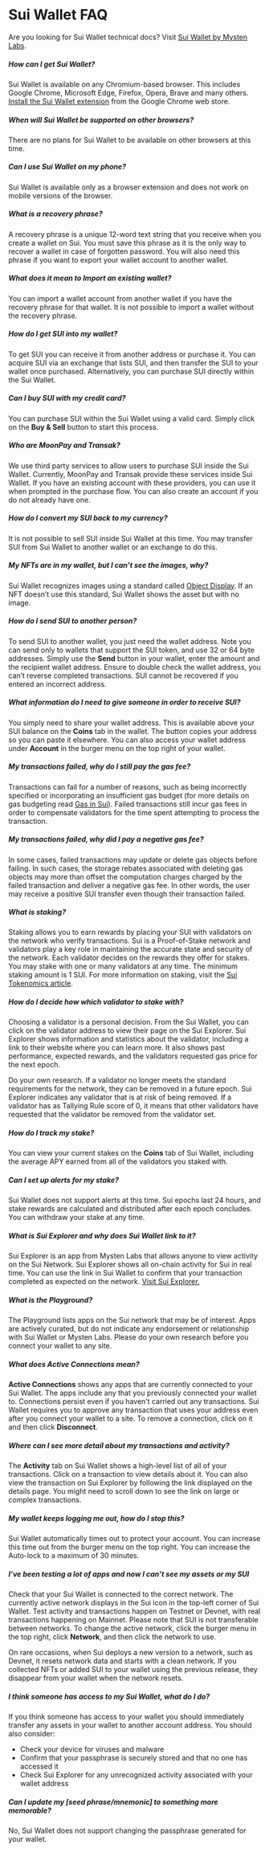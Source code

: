# Sui Wallet FAQ

Are you looking for Sui Wallet technical docs? Visit [Sui Wallet by Mysten Labs](./).

##### How can I get Sui Wallet?

Sui Wallet is available on any Chromium-based browser. This includes Google Chrome, Microsoft Edge, Firefox, Opera, Brave and many others. [Install the Sui Wallet extension](https://chrome.google.com/webstore/detail/sui-wallet/opcgpfmipidbgpenhmajoajpbobppdil) from the Google Chrome web store.

##### When will Sui Wallet be supported on other browsers?

There are no plans for Sui Wallet to be available on other browsers at this time.

##### Can I use Sui Wallet on my phone?

Sui Wallet is available only as a browser extension and does not work on mobile versions of the browser.

##### What is a recovery phrase?

A recovery phrase is a unique 12-word text string that you receive when you create a wallet on Sui. You must save this phrase as it is the only way to recover a wallet in case of forgotten password. You will also need this phrase if you want to export your wallet account to another wallet.

##### What does it mean to Import an existing wallet?

You can import a wallet account from another wallet if you have the recovery phrase for that wallet. It is not possible to import a wallet without the recovery phrase.

##### How do I get SUI into my wallet?

To get SUI you can receive it from another address or purchase it. You can acquire SUI via an exchange that lists SUI, and then transfer the SUI to your wallet once purchased. Alternatively, you can purchase SUI directly within the Sui Wallet.

##### Can I buy SUI with my credit card?

You can purchase SUI within the Sui Wallet using a valid card. Simply click on the **Buy & Sell** button to start this process.

##### Who are MoonPay and Transak?

We use third party services to allow users to purchase SUI inside the Sui Wallet. Currently, MoonPay and Transak provide these services inside Sui Wallet. If you have an existing account with these providers, you can use it when prompted in the purchase flow. You can also create an account if you do not already have one.

##### How do I convert my SUI back to my currency?

It is not possible to sell SUI inside Sui Wallet at this time. You may transfer SUI from Sui Wallet to another wallet or an exchange to do this.

##### My NFTs are in my wallet, but I can’t see the images, why?

Sui Wallet recognizes images using a standard called [Object Display](https://docs.sui.io/build/sui-object-display). If an NFT doesn’t use this standard, Sui Wallet shows the asset but with no image.

##### How do I send SUI to another person?

To send SUI to another wallet, you just need the wallet address. Note you can send only to wallets that support the SUI token, and use 32 or 64 byte addresses. Simply use the **Send** button in your wallet, enter the amount and the recipient wallet address. Ensure to double check the wallet address, you can’t reverse completed transactions. SUI cannot be recovered if you entered an incorrect address.

##### What information do I need to give someone in order to receive SUI?

You simply need to share your wallet address. This is available above your SUI balance on the **Coins** tab in the wallet. The button copies your address so you can paste it elsewhere. You can also access your wallet address under **Account** in the burger menu on the top right of your wallet.

##### My transactions failed, why do I still pay the gas fee?

Transactions can fail for a number of reasons, such as being incorrectly specified or incorporating an insufficient gas budget (for more details on gas budgeting read [Gas in Sui](https://docs.sui.io/learn/tokenomics/gas-in-sui)). Failed transactions still incur gas fees in order to compensate validators for the time spent attempting to process the transaction.

##### My transactions failed, why did I pay a negative gas fee?

In some cases, failed transactions may update or delete gas objects before failing. In such cases, the storage rebates associated with deleting gas objects may more than offset the computation charges charged by the failed transaction and deliver a negative gas fee. In other words, the user may receive a positive SUI transfer even though their transaction failed.

##### What is staking?

Staking allows you to earn rewards by placing your SUI with validators on the network who verify transactions. Sui is a Proof-of-Stake network and validators play a key role in maintaining the accurate state and security of the network. Each validator decides on the rewards they offer for stakes. You may stake with one or many validators at any time. The minimum staking amount is 1 SUI. For more information on staking, visit the [Sui Tokenomics article](https://blog.sui.io/sui-delivers-infrastructure-friendly-tokenomics/).

##### How do I decide how which validator to stake with?

Choosing a validator is a personal decision. From the Sui Wallet, you can click on the validator address to view their page on the Sui Explorer. Sui Explorer shows information and statistics about the validator, including a link to their website where you can learn more. It also shows past performance, expected rewards, and the validators requested gas price for the next epoch.

Do your own research. If a validator no longer meets the standard requirements for the network, they can be removed in a future epoch. Sui Explorer indicates any validator that is at risk of being removed. If a validator has as Tallying Rule score of 0, it means that other validators have requested that the validator be removed from the validator set.

##### How do I track my stake?

You can view your current stakes on the **Coins** tab of Sui Wallet, including the average APY earned from all of the validators you staked with.

##### Can I set up alerts for my stake?

Sui Wallet does not support alerts at this time. Sui epochs last 24 hours, and stake rewards are calculated and distributed after each epoch concludes. You can withdraw your stake at any time.

##### What is Sui Explorer and why does Sui Wallet link to it?

Sui Explorer is an app from Mysten Labs that allows anyone to view activity on the Sui Network. Sui Explorer shows all on-chain activity for Sui in real time. You can use the link in Sui Wallet to confirm that your transaction completed as expected on the network. [Visit Sui Explorer.](https://suiexplorer.com)

##### What is the Playground?

The Playground lists apps on the Sui network that may be of interest. Apps are actively curated, but do not indicate any endorsement or relationship with Sui Wallet or Mysten Labs. Please do your own research before you connect your wallet to any site.

##### What does Active Connections mean?

**Active Connections** shows any apps that are currently connected to your Sui Wallet. The apps include any that you previously connected your wallet to. Connections persist even if you haven’t carried out any transactions. Sui Wallet requires you to approve any transaction that uses your address even after you connect your wallet to a site. To remove a connection, click on it and then click **Disconnect**.

##### Where can I see more detail about my transactions and activity?

The **Activity** tab on Sui Wallet shows a high-level list of all of your transactions. Click on a transaction to view details about it. You can also view the transaction on Sui Explorer by following the link displayed on the details page. You might need to scroll down to see the link on large or complex transactions.

##### My wallet keeps logging me out, how do I stop this?

Sui Wallet automatically times out to protect your account. You can increase this time out from the burger menu on the top right. You can increase the Auto-lock to a maximum of 30 minutes.

##### I’ve been testing a lot of apps and now I can’t see my assets or my SUI

Check that your Sui Wallet is connected to the correct network. The currently active network displays in the Sui icon in the top-left corner of Sui Wallet. Test activity and transactions happen on Testnet or Devnet, with real transactions happening on Mainnet. Please note that SUI is not transferable between networks. To change the active network, click the burger menu in the top right, click **Network**, and then click the network to use.

On rare occasions, when Sui deploys a new version to a network, such as Devnet, it resets network data and starts with a clean network. If you collected NFTs or added SUI to your wallet using the previous release, they disappear from your wallet when the network resets.

##### I think someone has access to my Sui Wallet, what do I do?

If you think someone has access to your wallet you should immediately transfer any assets in your wallet to another account address. You should also consider:

- Check your device for viruses and malware
- Confirm that your passphrase is securely stored and that no one has accessed it
- Check Sui Explorer for any unrecognized activity associated with your wallet address

##### Can I update my [seed phrase/mnemonic] to something more memorable?

No, Sui Wallet does not support changing the passphrase generated for your wallet.
